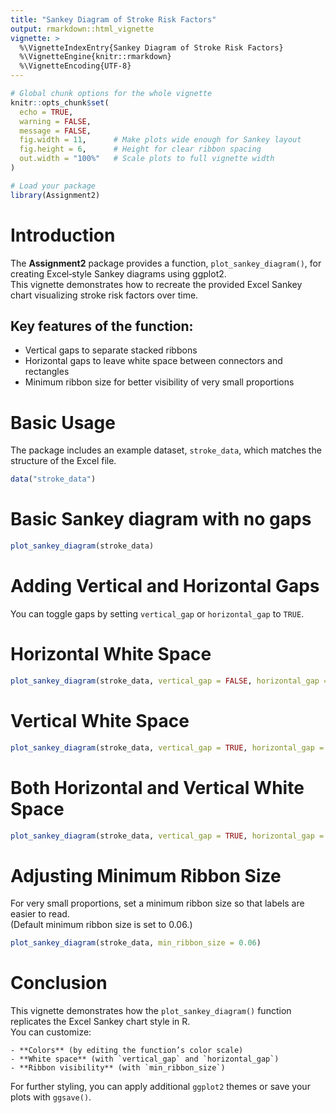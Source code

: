 ```yaml
---
title: "Sankey Diagram of Stroke Risk Factors"
output: rmarkdown::html_vignette
vignette: >
  %\VignetteIndexEntry{Sankey Diagram of Stroke Risk Factors}
  %\VignetteEngine{knitr::rmarkdown}
  %\VignetteEncoding{UTF-8}
---
```


```r
# Global chunk options for the whole vignette
knitr::opts_chunk$set(
  echo = TRUE,
  warning = FALSE,
  message = FALSE,
  fig.width = 11,      # Make plots wide enough for Sankey layout
  fig.height = 6,      # Height for clear ribbon spacing
  out.width = "100%"   # Scale plots to full vignette width
)

# Load your package
library(Assignment2)
```

# Introduction
The **Assignment2** package provides a function, `plot_sankey_diagram()`, for creating Excel‑style Sankey diagrams using ggplot2.  
This vignette demonstrates how to recreate the provided Excel Sankey chart visualizing stroke risk factors over time.

## Key features of the function:
- Vertical gaps to separate stacked ribbons  
- Horizontal gaps to leave white space between connectors and rectangles  
- Minimum ribbon size for better visibility of very small proportions  

# Basic Usage
The package includes an example dataset, `stroke_data`, which matches the structure of the Excel file.

```r
data("stroke_data")
```

# Basic Sankey diagram with no gaps
```r
plot_sankey_diagram(stroke_data)
```

# Adding Vertical and Horizontal Gaps
You can toggle gaps by setting `vertical_gap` or `horizontal_gap` to `TRUE`.

# Horizontal White Space
```r
plot_sankey_diagram(stroke_data, vertical_gap = FALSE, horizontal_gap = TRUE)
```

# Vertical White Space
```r
plot_sankey_diagram(stroke_data, vertical_gap = TRUE, horizontal_gap = FALSE)
```

# Both Horizontal and Vertical White Space
```r
plot_sankey_diagram(stroke_data, vertical_gap = TRUE, horizontal_gap = TRUE)
```

# Adjusting Minimum Ribbon Size
For very small proportions, set a minimum ribbon size so that labels are easier to read.  
(Default minimum ribbon size is set to 0.06.)

```r
plot_sankey_diagram(stroke_data, min_ribbon_size = 0.06)
```

# Conclusion
This vignette demonstrates how the `plot_sankey_diagram()` function replicates the Excel Sankey chart style in R.  
You can customize:
```
- **Colors** (by editing the function’s color scale)  
- **White space** (with `vertical_gap` and `horizontal_gap`)  
- **Ribbon visibility** (with `min_ribbon_size`)  
```

For further styling, you can apply additional `ggplot2` themes or save your plots with `ggsave()`.
